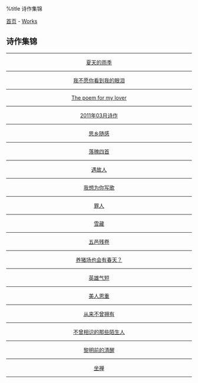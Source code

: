 %title 诗作集锦

[[../../index|首页]] - [[../index|Works]]
==诗作集锦==
----
<center>
[[xia_tian|夏天的雨季]]
----
[[yan_lei|我不愿你看到我的眼泪]]
----
[[for_my_lover|The poem for my lover]]
----
[[2011_03_poems|2011年03月诗作]]
----
[[si_xiang|思乡随感]]
----
[[luo_po|落魄四首]]
----
[[yu_gu_ren|遇故人]]
----
[[xie_ge|我想为你写歌]]
----
[[zui_ren|罪人]]
----
[[xue_cang|雪藏]]
----
[[can_juan|五邑残卷]]
----
[[zhu|养猪场也会有春天？]]
----
[[ying_xiong|英雄气短]]
----
[[mei_ren|美人恩重]]
----
[[bu_ceng_yong_you|从来不曾拥有]]
----
[[mo_sheng_ren|不曾相识的那些陌生人]]
----
[[ni_ming|黎明前的清醒]]
----
[[zuo_chan|坐禅]]
</center>
----
